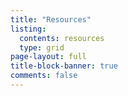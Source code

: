 ```yaml
---
title: "Resources"
listing:
  contents: resources
  type: grid
page-layout: full
title-block-banner: true
comments: false
---
```

